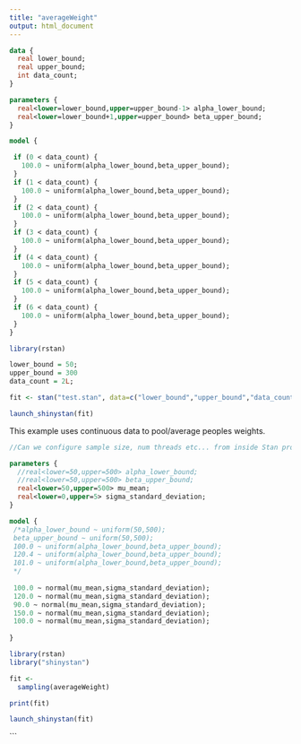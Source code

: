 ```yaml
---
title: "averageWeight"
output: html_document
---
```

```stan
data {
  real lower_bound;
  real upper_bound;
  int data_count;
}

parameters { 
  real<lower=lower_bound,upper=upper_bound-1> alpha_lower_bound;  
  real<lower=lower_bound+1,upper=upper_bound> beta_upper_bound;
} 

model { 

 if (0 < data_count) {
   100.0 ~ uniform(alpha_lower_bound,beta_upper_bound);
 }
 if (1 < data_count) {
   100.0 ~ uniform(alpha_lower_bound,beta_upper_bound);
 }
 if (2 < data_count) {
   100.0 ~ uniform(alpha_lower_bound,beta_upper_bound);
 }
 if (3 < data_count) {
   100.0 ~ uniform(alpha_lower_bound,beta_upper_bound);
 }
 if (4 < data_count) {
   100.0 ~ uniform(alpha_lower_bound,beta_upper_bound);
 }
 if (5 < data_count) {
   100.0 ~ uniform(alpha_lower_bound,beta_upper_bound);
 }
 if (6 < data_count) {
   100.0 ~ uniform(alpha_lower_bound,beta_upper_bound);
 }
}

```


```r
library(rstan)

lower_bound = 50;
upper_bound = 300
data_count = 2L;

fit <- stan("test.stan", data=c("lower_bound","upper_bound","data_count"), iter=1000, chains= 1)

launch_shinystan(fit)
```



This example uses continuous data to pool/average peoples weights. 
```stan
//Can we configure sample size, num threads etc... from inside Stan program? 

parameters { 
  //real<lower=50,upper=500> alpha_lower_bound;  
  //real<lower=50,upper=500> beta_upper_bound;
  real<lower=50,upper=500> mu_mean;
  real<lower=0,upper=5> sigma_standard_deviation;
} 

model { 
 /*alpha_lower_bound ~ uniform(50,500);
 beta_upper_bound ~ uniform(50,500);
 100.0 ~ uniform(alpha_lower_bound,beta_upper_bound);
 120.4 ~ uniform(alpha_lower_bound,beta_upper_bound);
 101.0 ~ uniform(alpha_lower_bound,beta_upper_bound);
 */
 
 100.0 ~ normal(mu_mean,sigma_standard_deviation);
 120.0 ~ normal(mu_mean,sigma_standard_deviation);
 90.0 ~ normal(mu_mean,sigma_standard_deviation);
 150.0 ~ normal(mu_mean,sigma_standard_deviation);
 100.0 ~ normal(mu_mean,sigma_standard_deviation);
 
}
```


```r
library(rstan)
library("shinystan")

fit <-
  sampling(averageWeight)

print(fit)

launch_shinystan(fit)
```
```
